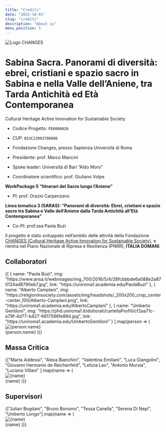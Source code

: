 ```yaml
---
title: "Crediti"
date: "2023-10-01"
slug: "crediti"
description: "About us"
menu_position: 5
---
```



<img src="../images/logo_changes.png" alt="Logo CHANGES" className="img-fluid mb-5" />

# Sabina Sacra. Panorami di diversità: ebrei, cristiani e spazio sacro in Sabina e nella Valle dell’Aniene, tra Tarda Antichità ed Età Contemporanea 

Cultural Heritage Active Innovation for Sustainable Society
- Codice Progetto: `PE0000020`
- CUP: `B53C22003780006`
- Fondazione Changes, presso Sapienza Università di Roma

- Presidente: prof. Marco Mancini
- Spoke leader: Università di Bari “Aldo Moro”
- Coordinatore scientifico: prof. Giuliano Volpe

**WorkPackage 5 “Itinerari del Sacro lungo l’Aniene”**
- PI: prof. Orazio Carpenzano

**Linea tematica 3 (SARAS): “Panorami di diversità: Ebrei, cristiani e spazio sacro tra Sabina e Valle dell’Aniene dalla Tarda Antichità all’Età Contemporanea”**
- Co-PI: prof.ssa Paola Buzi

Il progetto è stato sviluppato nell’ambito delle attività della Fondazione [CHANGES (Cultural Heritage Active Innovation for Sustainable Society)](https://www.fondazionechanges.org/en/), e rientra nel Piano Nazionale di Ripresa e Resilienza (PNRR), **ITALIA DOMANI**.

<div className="my-5 border-top"></div>

## Collaboratori

<Row className="g-4 mb-5">
  {[
    { name: "Paola Buzi", img: "https://www.ansa.it/webimages/img_700/2016/5/4/28fcbbbde6a088e2a870124ad8790eb7.jpg", link: "https://uniroma1.academia.edu/PaolaBuzi" },
    { name: "Alberto Camplani", img: "https://religioninsociety.com/assets/img/headshots/_200x200_crop_center-center_100/Alberto-Camplani.png", link: "https://uniroma1.academia.edu/AlbertoCamplani" },
    { name: "Umberto Gentiloni", img: "https://phd.uniroma1.it/dottorati/cartellaProfili/cf2aa71c-a79f-4d77-b427-6617566fe89d.jpg", link: "https://uniroma1.academia.edu/UmbertoGentiloni" }
  ].map(person => (
    <Col sm={4} key={person.name}>
      <Card className="text-center p-3 shadow bg-light">
        <div className="d-flex justify-content-center align-items-center bg-light rounded py-3">
          <img src={person.img} alt={person.name} className="rounded-circle border border-white" style={{ width: "100px", height: "100px", objectFit: "cover" }} />
        </div>
        <Card.Body style={{ minHeight: "150px" }}>
          <Card.Title>{person.name}</Card.Title>
        </Card.Body>
      </Card>
    </Col>
  ))}
</Row>

<div className="my-5 border-top"></div>

## Massa Critica

<Row className="g-4 mb-5">
  {["Marta Addessi", "Alexa Bianchini", "Valentina Emiliani", "Luca Giangolini", "Giovanni Hermanin de Reichenfeld",
    "Letizia Leo", "Antonio Mursia", "Luciano Villani"
  ].map(name => (
    <Col xs={6} md={3} key={name}>
      <Card className="text-center p-3 shadow bg-light">
        <div className="d-flex justify-content-center align-items-center bg-light rounded py-3">
          <img src="https://upload.wikimedia.org/wikipedia/commons/a/ac/No_image_available.svg" alt={name} className="rounded-circle border border-white" style={{ width: "100px", height: "100px", objectFit: "cover" }} />
        </div>
        <Card.Body style={{ minHeight: "150px" }}>
          <Card.Title>{name}</Card.Title>
        </Card.Body>
      </Card>
    </Col>
  ))}
</Row>

<div className="my-5 border-top"></div>

## Supervisori

<Row className="g-4 mb-5">
  {["Julian Bogdani", "Bruno Bonomo", "Tessa Canella", "Serena Di Nepi", "Umberto Longo"].map(name => (
    <Col xs={6} sm key={name}>
      <Card className="text-center p-3 shadow bg-light">
        <div className="d-flex justify-content-center align-items-center bg-light rounded py-3">
          <img src="https://upload.wikimedia.org/wikipedia/commons/a/ac/No_image_available.svg" alt={name} className="rounded-circle border border-white" style={{ width: "100px", height: "100px", objectFit: "cover" }} />
        </div>
        <Card.Body style={{ minHeight: "150px" }}>
          <Card.Title>{name}</Card.Title>
        </Card.Body>
      </Card>
    </Col>
  ))}
</Row>
